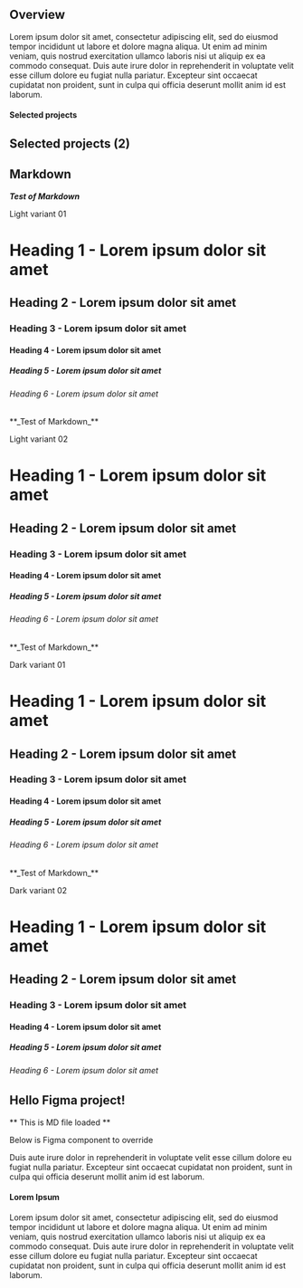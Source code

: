 ## Overview
  
Lorem ipsum dolor sit amet, consectetur adipiscing elit, sed do eiusmod tempor incididunt ut labore et dolore magna aliqua. Ut enim ad minim veniam, quis nostrud exercitation ullamco laboris nisi ut aliquip ex ea commodo consequat. Duis aute irure dolor in reprehenderit in voluptate velit esse cillum dolore eu fugiat nulla pariatur. Excepteur sint occaecat cupidatat non proident, sunt in culpa qui officia deserunt mollit anim id est laborum.


<Section>

#### Selected projects

<Row>
  <Card colMd={8} colLg={8} col={6} dark />
  <Card col dark />
  <Card colMd={8} colLg={8} col dark />
  <Card col dark />
</Row>
</Section>

## Selected projects (2)

<Section>
<Row>
  <Column col={12} colMd={6} colLg={8} noGutter>
    <Card />
  </Column>
  <Column col={3} colMd={2} colLg={4} noGutter>
    <Card dark />
    <Card ratio="2x1" dark />
  </Column>
  <Card col={4} colSm={2} colMd={4} colLg={4} dark />
  <Card col={2} colMd={2} colLg={4} dark />
</Row>
</Section>

## Markdown
<Container row>
<Column empty col={1} />
<Column col={11}>

**_Test of Markdown_**

Light variant 01

# Heading 1 - Lorem ipsum dolor sit amet
## Heading 2 - Lorem ipsum dolor sit amet
### Heading 3 - Lorem ipsum dolor sit amet
#### Heading 4 - Lorem ipsum dolor sit amet
##### Heading 5 - Lorem ipsum dolor sit amet
###### Heading 6 - Lorem ipsum dolor sit amet

</Column>
</Container>

<Container row theme="g20">
<Column empty col={1} />
<Column col={11}>
**_Test of Markdown_**

Light variant 02

# Heading 1 - Lorem ipsum dolor sit amet
## Heading 2 - Lorem ipsum dolor sit amet
### Heading 3 - Lorem ipsum dolor sit amet
#### Heading 4 - Lorem ipsum dolor sit amet
##### Heading 5 - Lorem ipsum dolor sit amet
###### Heading 6 - Lorem ipsum dolor sit amet
</Column>
</Container>

<Container row theme="g90">
<Column empty col={1} />
<Column col={11}>
**_Test of Markdown_**

Dark variant 01

# Heading 1 - Lorem ipsum dolor sit amet
## Heading 2 - Lorem ipsum dolor sit amet
### Heading 3 - Lorem ipsum dolor sit amet
#### Heading 4 - Lorem ipsum dolor sit amet
##### Heading 5 - Lorem ipsum dolor sit amet
###### Heading 6 - Lorem ipsum dolor sit amet
</Column>
</Container>

<Container row theme="g100">
<Column empty col={1} />
<Column col={11}>
**_Test of Markdown_**

Dark variant 02

# Heading 1 - Lorem ipsum dolor sit amet
## Heading 2 - Lorem ipsum dolor sit amet
### Heading 3 - Lorem ipsum dolor sit amet
#### Heading 4 - Lorem ipsum dolor sit amet
##### Heading 5 - Lorem ipsum dolor sit amet
###### Heading 6 - Lorem ipsum dolor sit amet
</Column>
</Container>

## Hello Figma project!

** This is MD file loaded **

Below is Figma component to override

Duis aute irure dolor in reprehenderit in voluptate velit esse cillum dolore eu fugiat nulla pariatur. Excepteur sint occaecat cupidatat non proident, sunt in culpa qui officia deserunt mollit anim id est laborum.

<!-- 
<Section row>
<Column gutter >
This is sample Figma file loaded in Markdown content
</Column>

<Column colMd={8} colLg={8} col={9} >
<Figma 
  source="4xx6pd9m10KoPFBsPCXQRA/Flow-My-Song?node-id=1%3A3"
/>
</Column>
</Section>


<Section row>
<Column colMd={8} colLg={8} col={6}>
<Figma 
  source="bZDTumELH6oDY45Lqtmzf8/Profil-Software-Meditapp?node-id=0%3A1"
/>


</Column>
<Column gutterLeft >

This is sample Figma file loaded in Markdown content

</Column>
</Section>


<Section row>
<Column colMd={8} colLg={12} col={12}>
<Figma 
  prototype
  source="LTVExgHHrDq71bIofzUPgj/XtraMile?node-id=31%3A290"
/>

</Column>
</Section> 
-->


#### Lorem Ipsum
  Lorem ipsum dolor sit amet, consectetur adipiscing elit, sed do eiusmod tempor incididunt ut labore et dolore magna aliqua. Ut enim ad minim veniam, quis nostrud exercitation ullamco laboris nisi ut aliquip ex ea commodo consequat. Duis aute irure dolor in reprehenderit in voluptate velit esse cillum dolore eu fugiat nulla pariatur. Excepteur sint occaecat cupidatat non proident, sunt in culpa qui officia deserunt mollit anim id est laborum.
